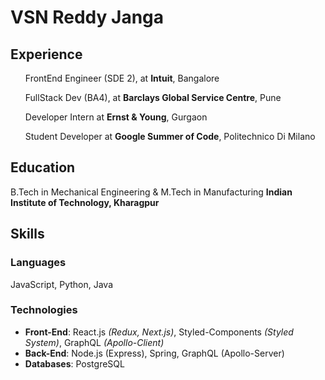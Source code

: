 

# VSN Reddy Janga

## Experience

<ul>
<ResumeItem range="(May 2021 - Current)">


FrontEnd Engineer (SDE 2), at **Intuit**, Bangalore

</ResumeItem>
<ResumeItem range="(August 2019 - May 2021)">


FullStack Dev (BA4), at **Barclays Global Service Centre**, Pune

</ResumeItem>
<ResumeItem range="(March 2018 - May 2018)">


Developer Intern at **Ernst & Young**, Gurgaon

</ResumeItem>
<ResumeItem range="(March 2017 - May 2017)">


Student Developer at **Google Summer of Code**, Politechnico Di Milano

</ResumeItem>
</ul>


## Education

<ResumeItem range="(May 2014 - May 2019)">


B.Tech in Mechanical Engineering & M.Tech in Manufacturing
**Indian Institute of Technology, Kharagpur**

</ResumeItem>


## Skills

### Languages

JavaScript, Python, Java

### Technologies

- **Front-End**: React.js _(Redux, Next.js)_, Styled-Components _(Styled System)_, GraphQL _(Apollo-Client)_
- **Back-End**: Node.js (Express), Spring, GraphQL (Apollo-Server)
- **Databases**: PostgreSQL
